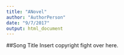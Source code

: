 ```yaml
---
title: "ANovel"
author: "AuthorPerson"
date: "9/7/2017"
output: html_document
---
```

##Song Title
Insert copyright fight over here.

